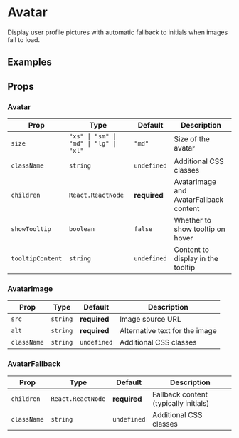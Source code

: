 
# Avatar

Display user profile pictures with automatic fallback to initials when images fail to load.

<InstallTabs components="Avatar" />

## Examples

<DefaultAvatarExample />

## Props

### Avatar

| Prop             | Type                                   | Default      | Description                            |
| ---------------- | -------------------------------------- | ------------ | -------------------------------------- |
| `size`           | `"xs" \| "sm" \| "md" \| "lg" \| "xl"` | `"md"`       | Size of the avatar                     |
| `className`      | `string`                               | `undefined`  | Additional CSS classes                 |
| `children`       | `React.ReactNode`                      | **required** | AvatarImage and AvatarFallback content |
| `showTooltip`    | `boolean`                              | `false`      | Whether to show tooltip on hover       |
| `tooltipContent` | `string`                               | `undefined`  | Content to display in the tooltip      |

### AvatarImage

| Prop        | Type     | Default      | Description                    |
| ----------- | -------- | ------------ | ------------------------------ |
| `src`       | `string` | **required** | Image source URL               |
| `alt`       | `string` | **required** | Alternative text for the image |
| `className` | `string` | `undefined`  | Additional CSS classes         |

### AvatarFallback

| Prop        | Type              | Default      | Description                           |
| ----------- | ----------------- | ------------ | ------------------------------------- |
| `children`  | `React.ReactNode` | **required** | Fallback content (typically initials) |
| `className` | `string`          | `undefined`  | Additional CSS classes                |
